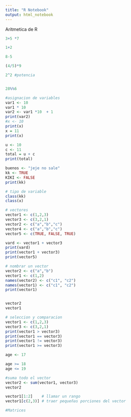 ```yaml
---
title: "R Notebook"
output: html_notebook
---
```


Aritmetica de R

```r
3+5 *7

1+2

8-5

(4/5)*9

2^2 #potencia


28%%6

#asignacion de variables
var1 <- 10
var1 * 10
var2 <- var1 *10  + 1
print(var2)
#x <- 10
print(x)
x = 11
print(x)

u <- 10
c <- 11 
total = u + c 
print(total)

buenos <- "jeje no sale"
kk <- TRUE
KIKI <- FALSE 
print(kk)

# tipo de variable
class(kk)
class(x)

# vectores
vector1 <- c(1,2,3)
vector3 <- c(3,2,1)
vector2 <- c("a","b","c")
vector4 <- c("a","b","c")
vector5 <- c(TRUE, FALSE, TRUE)

vard <- vector1 + vector3
print(vard)
print(vector1 + vector3)
print(vector5)

# nombrar un vector
vector2 <- c("a","b")
vector1 <- c(1,2)
names(vector2) <- c("c1", "c2")
names(vector1) <- c("c1", "c2")
print(vector1)


vector2
vector1

# seleccion y comparacion 
vector1 <- c(1,2,3)
vector3 <- c(3,2,1)
print(vector1 > vector3)
print(vector1 == vector3)
print(vector1 != vector3)
print(vector1 >= vector3)

age <- 17

age >= 18
age <= 19

#suma todo el vector
vector2 <- sum(vector1, vector3) 
vector2

vector1[1:2]    # llamar un rango
vector1[c(2,3)] # traer pequeñas porciones del vector

#Matrices

```

